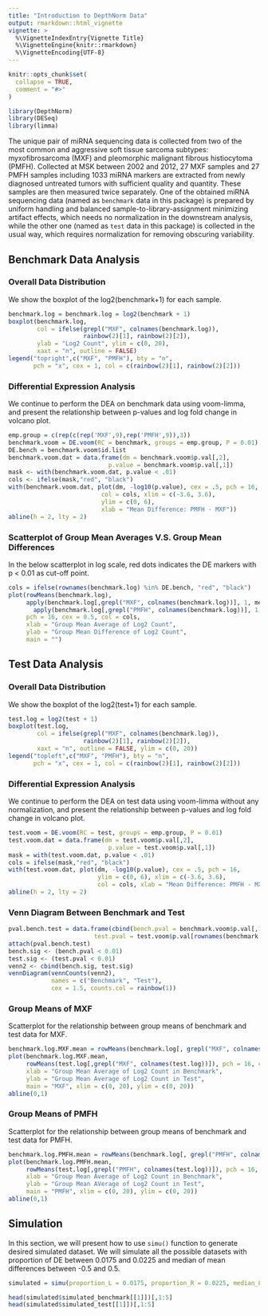 ```yaml
---
title: "Introduction to DepthNorm Data"
output: rmarkdown::html_vignette
vignette: >
  %\VignetteIndexEntry{Vignette Title}
  %\VignetteEngine{knitr::rmarkdown}
  %\VignetteEncoding{UTF-8}
---
```


```r
knitr::opts_chunk$set(
  collapse = TRUE,
  comment = "#>"
)
```

```r
library(DepthNorm)
library(DESeq)
library(limma)
```

The unique pair of miRNA sequencing data is collected from two of the most common and aggressive soft tissue sarcoma subtypes: myxofibrosarcoma (MXF) and pleomorphic malignant fibrous histiocytoma (PMFH). Collected at MSK between 2002 and 2012, 27 MXF samples and 27 PMFH samples including 1033 miRNA markers are extracted from newly diagnosed untreated tumors with sufficient quality and quantity. These samples are then measured twice separately. One of the obtained miRNA sequencing data (named as `benchmark` data in this package) is prepared by uniform handling and balanced sample-to-library-assignment minimizing artifact effects, which needs no normalization in the downstream analysis, while the other one (named as `test` data in this package) is collected in the usual way, which requires normalization for removing obscuring variability. 

## Benchmark Data Analysis
### Overall Data Distribution
We show the boxplot of the log2(benchmark+1) for each sample.
```r
benchmark.log = benchmark.log = log2(benchmark + 1)
boxplot(benchmark.log, 
        col = ifelse(grepl("MXF", colnames(benchmark.log)),
                     rainbow(2)[1], rainbow(2)[2]),
        ylab = "Log2 Count", ylim = c(0, 20),
        xaxt = "n", outline = FALSE)
legend("topright",c("MXF", "PMFH"), bty = "n",
       pch = "x", cex = 1, col = c(rainbow(2)[1], rainbow(2)[2]))
```  

### Differential Expression Analysis
We continue to perform the DEA on benchmark data using voom-limma, and present the relationship between p-values and log fold change in volcano plot.
```r
emp.group = c(rep(c(rep('MXF',9),rep('PMFH',9)),3))
benchmark.voom = DE.voom(RC = benchmark, groups = emp.group, P = 0.01)
DE.bench = benchmark.voom$id.list
benchmark.voom.dat = data.frame(dm = benchmark.voom$p.val[,2],
                            p.value = benchmark.voom$p.val[,1])
mask <- with(benchmark.voom.dat, p.value < .01)
cols <- ifelse(mask,"red", "black")
with(benchmark.voom.dat, plot(dm, -log10(p.value), cex = .5, pch = 16,
                          col = cols, xlim = c(-3.6, 3.6),
                          ylim = c(0, 6),
                          xlab = "Mean Difference: PMFH - MXF"))
abline(h = 2, lty = 2)
```  

### Scatterplot of Group Mean Averages V.S. Group Mean Differences
In the below scatterplot in log scale, red dots indicates the DE markers with p < 0.01 as cut-off point.
```r
cols = ifelse(rownames(benchmark.log) %in% DE.bench, "red", "black")
plot(rowMeans(benchmark.log),
     apply(benchmark.log[,grepl("MXF", colnames(benchmark.log))], 1, mean) - 
       apply(benchmark.log[,grepl("PMFH", colnames(benchmark.log))], 1, mean),
     pch = 16, cex = 0.5, col = cols,
     xlab = "Group Mean Average of Log2 Count", 
     ylab = "Group Mean Difference of Log2 Count",
     main = "")
```  


## Test Data Analysis
### Overall Data Distribution
We show the boxplot of the log2(test+1) for each sample.
```r
test.log = log2(test + 1)
boxplot(test.log, 
        col = ifelse(grepl("MXF", colnames(benchmark.log)),
                     rainbow(2)[1], rainbow(2)[2]),
        xaxt = "n", outline = FALSE, ylim = c(0, 20))
legend("topleft",c("MXF", "PMFH"), bty = "n",
       pch = "x", cex = 1, col = c(rainbow(2)[1], rainbow(2)[2]))
```

### Differential Expression Analysis
We continue to perform the DEA on test data using voom-limma without any normalization, and present the relationship between p-values and log fold change in volcano plot.
```r
test.voom = DE.voom(RC = test, groups = emp.group, P = 0.01)
test.voom.dat = data.frame(dm = test.voom$p.val[,2],
                            p.value = test.voom$p.val[,1])
mask = with(test.voom.dat, p.value < .01)
cols = ifelse(mask,"red", "black")
with(test.voom.dat, plot(dm, -log10(p.value), cex = .5, pch = 16,
                         ylim = c(0, 6), xlim = c(-3.6, 3.6),
                         col = cols, xlab = "Mean Difference: PMFH - MXF"))
abline(h = 2, lty = 2)
```

### Venn Diagram Between Benchmark and Test
```r
pval.bench.test = data.frame(cbind(bench.pval = benchmark.voom$p.val[,1], 
                        test.pval = test.voom$p.val[rownames(benchmark.voom$p.val),1]))
attach(pval.bench.test)
bench.sig <- (bench.pval < 0.01)
test.sig <- (test.pval < 0.01)
venn2 <- cbind(bench.sig, test.sig)
vennDiagram(vennCounts(venn2), 
            names = c("Benchmark", "Test"), 
            cex = 1.5, counts.col = rainbow(1))
```

### Group Means of MXF
Scatterplot for the relationship between group means of benchmark and test data for MXF.
```r
benchmark.log.MXF.mean = rowMeans(benchmark.log[, grepl("MXF", colnames(benchmark.log))])
plot(benchmark.log.MXF.mean,
     rowMeans(test.log[,grepl("MXF", colnames(test.log))]), pch = 16, cex = 0.5,
     xlab = "Group Mean Average of Log2 Count in Benchmark", 
     ylab = "Group Mean Average of Log2 Count in Test",
     main = "MXF", xlim = c(0, 20), ylim = c(0, 20))
abline(0,1)
```

### Group Means of PMFH
Scatterplot for the relationship between group means of benchmark and test data for PMFH.
```r
benchmark.log.PMFH.mean = rowMeans(benchmark.log[, grepl("PMFH", colnames(benchmark.log))])
plot(benchmark.log.PMFH.mean,
     rowMeans(test.log[,grepl("PMFH", colnames(test.log))]), pch = 16, cex = 0.5,
     xlab = "Group Mean Average of Log2 Count in Benchmark", 
     ylab = "Group Mean AVerage of Log2 Count in Test",
     main = "PMFH", xlim = c(0, 20), ylim = c(0, 20))
abline(0,1)
```


## Simulation
In this section, we will present how to use `simu()` function to generate desired simulated dataset. We will simulate all the possible datasets with proportion of DE between 0.0175 and 0.0225 and median of mean differences between -0.5 and 0.5.
```r
simulated = simu(proportion_L = 0.0175, proportion_R = 0.0225, median_L = -0.5, median_R = 0.5, numsets = 100)

head(simulated$simulated_benchmark[[1]])[,1:5]
head(simulated$simulated_test[[1]])[,1:5]
```
